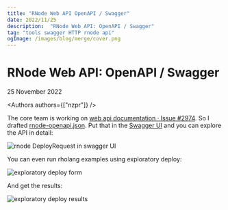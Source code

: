 ```yaml
---
title: "RNode Web API OpenAPI / Swagger"
date: 2022/11/25
description:  "RNode Web API: OpenAPI / Swagger"
tag: "tools swagger HTTP rnode api"
ogImage: /images/blog/merge/cover.png
---
```


# RNode Web API: OpenAPI / Swagger


<Date>
  25 November 2022
</Date>

<Authors authors={["nzpr"]} />

The core team is working on [web api documentation · Issue \#2974](https://github.com/rchain/rchain/issues/2974). So I drafted [rnode-openapi.json](https://raw.githubusercontent.com/dckc/rchain/rnode-openapi/docs/rnode-api/rnode-openapi.json). Put that in the [Swagger UI](https://petstore.swagger.io/) and you can explore the API in detail:

![rnode DeployRequest in swagger UI](public/images/blog/rnode-web-api/rnode-swagger.png)

You can even run rholang examples using exploratory deploy:

![exploratory deploy form](https://user-images.githubusercontent.com/150986/93841495-654c2780-fc59-11ea-9ba7-d0c546ddbc60.png)

And get the results:

![exploratory deploy results](https://user-images.githubusercontent.com/150986/93841539-86ad1380-fc59-11ea-9f79-81cfc25f5350.png)
